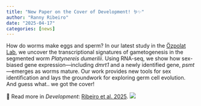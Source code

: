 ```yaml
---
title: "New Paper on the Cover of Development! 🪱✨"
author: "Ranny Ribeiro"
date: "2025-04-17"
categories: [news]
---
```


How do worms make eggs and sperm? In our latest study in the [Özpolat Lab](https://bduyguozpolat.org/), we uncover the transcriptional signatures of gametogenesis in the segmented worm *Platynereis dumerilii*. Using RNA-seq, we show how sex-biased gene expression—including *dmrt1* and a newly identified gene, *psmt*—emerges as worms mature. Our work provides new tools for sex identification and lays the groundwork for exploring germ cell evolution. And guess what.. we got the cover!

📄 Read more in *Development*: [Ribeiro et al. 2025](https://journals.biologists.com/dev/article-abstract/152/7/dev204513/367724/Sex-biased-gene-expression-precedes-sexual?redirectedFrom=fulltext).
![](images/develop_152_7.coverfig.png)
